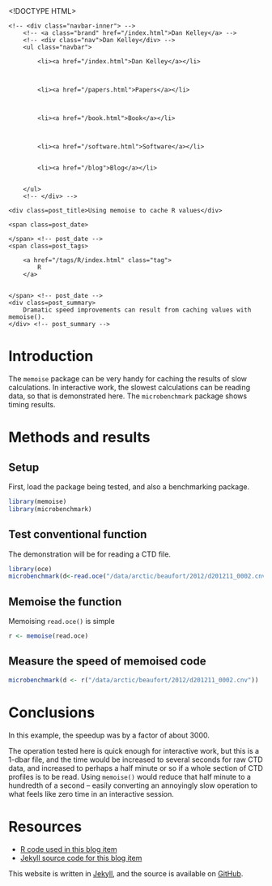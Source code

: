 <!DOCTYPE HTML>
<html>
<head>
<link rel='stylesheet' type='text/css' href='/css/syntax.css' />
<link rel='stylesheet' type='text/css' href='/css/style.css' />
<meta charset="UTF-8">
<title>Using memoise to cache R values</title>
</head>

<body>
<div class="navbar">
    <!-- <div class="navbar-inner"> -->
        <!-- <a class="brand" href="/index.html">Dan Kelley</a> -->
        <!-- <div class="nav">Dan Kelley</div> -->
        <ul class="navbar">
            
            <li><a href="/index.html">Dan Kelley</a></li>
            

            
            <li><a href="/papers.html">Papers</a></li>
            

            
            <li><a href="/book.html">Book</a></li>
            

            
            <li><a href="/software.html">Software</a></li>
            
            
            <li><a href="/blog">Blog</a></li>
            

        </ul>
        <!-- </div> -->
</div>

<div id="content">
    




<!-- <div class="span8"> -->

<div class=topnav>

<!-- | <a href='/blog'>Home</a> | -->

</div> <!-- topnav -->


<div class="page-header">

    <div class=post_title>Using memoise to cache R values</div>
<!-- </div> --> <!-- span8 -->

<!-- <div class="span4"> -->

<div class=slug>
    <span class=post_date>
        
    </span> <!-- post_date -->
    <span class=post_tags>
        
        <a href="/tags/R/index.html" class="tag">
            R
        </a>
        
        
    </span> <!-- post_date -->
    <div class=post_summary>
        Dramatic speed improvements can result from caching values with memoise().
    </div> <!-- post_summary -->
</div> <!-- slug -->

<!-- </div> -->
<!-- span4 -->
</div> <!-- page-header -->



# Introduction

The ``memoise`` package can be very handy for caching the results of slow calculations.  In interactive work, the slowest calculations can be reading data, so that is demonstrated here.  The ``microbenchmark`` package shows timing results.

# Methods and results

## Setup

First, load the package being tested, and also a benchmarking package.

```r
library(memoise)
library(microbenchmark)
```

## Test conventional function

The demonstration will be for reading a CTD file.

```r
library(oce)
microbenchmark(d<-read.oce("/data/arctic/beaufort/2012/d201211_0002.cnv"))
```

## Memoise the function

Memoising ``read.oce()`` is simple
```r
r <- memoise(read.oce)
```

## Measure the speed of memoised code

```r
microbenchmark(d <- r("/data/arctic/beaufort/2012/d201211_0002.cnv"))
```


# Conclusions

In this example, the speedup was by a factor of about 3000.

The operation tested here is quick enough for interactive work, but this is a 1-dbar file, and the time would be increased to several seconds for raw CTD data, and increased to perhaps a half minute or so if a whole section of CTD profiles is to be read.  Using ``memoise()`` would reduce that half minute to a hundredth of a second -- easily converting an annoyingly slow operation to what feels like zero time in an interactive session.

# Resources
* [R code used in this blog item](/assets/2014-04-12-memoise.R)
* [Jekyll source code for this blog item](https://raw.github.com/dankelley/dankelley.github.io/master/assets/2014-04-12-memoise.Rmd)




</div>

<p class="footnote">This website is written in <a
href="http://jekyllrb.com">Jekyll</a>, and the source is available on <a
href="https://github.com/dankelley/dankelley.github.io">GitHub</a>.</p>

</body>
</html>


